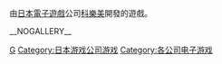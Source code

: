 由[[日本|日本]][[電子遊戲|電子遊戲]]公司[[科樂美|科樂美]]開發的遊戲。

{{Commons category|Konami}}

{{DEFAULTSORT:KONAMI}}
[[Category:科樂美|G]]
[[Category:日本游戏公司游戏|Category:日本游戏公司游戏]]
[[Category:各公司电子游戏|Category:各公司电子游戏]]

__NOGALLERY__